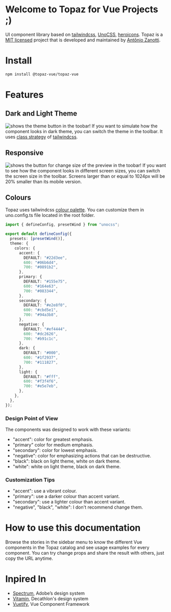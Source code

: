 # Welcome to Topaz for Vue Projects ;)
UI component library based on [tailwindcss](https://tailwindcss.com/), [UnoCSS](https://unocss.dev/), [heroicons](https://heroicons.com/). Topaz is a [MIT licensed](https://opensource.org/license/mit/) project that is developed and maintained by [Antônio Zanotti](https://www.linkedin.com/in/antoniozanotti/).

# Install
```sh
npm install @topaz-vue/topaz-vue
```

# Features

## Dark and Light Theme
![shows the theme button in the toobar!](/images/dark_theme.png "Dark and Light Theme")
If you want to simulate how the component looks in dark theme, you can switch the theme in the toolbar. It uses [class strategy](https://tailwindcss.com/docs/dark-mode) of [tailwindcss](https://tailwindcss.com/).

## Responsive
![shows the button for change size of the preview in the toobar!](/images/screen_size.png "Screen Size")
If you want to see how the component looks in different screen sizes, you can switch the screen size in the toolbar. Screens larger than or equal to 1024px will be 20% smaller than its mobile version.

## Colours
Topaz uses tailwindcss [colour palette](https://tailwindcss.com/docs/customizing-colors). You can customize them in uno.config.ts file located in the root folder.

```typescript
import { defineConfig, presetWind } from "unocss";

export default defineConfig({
  presets: [presetWind()],
  theme: {
    colors: {
      accent: {
        DEFAULT: "#22d3ee",
        600: "#06b6d4",
        700: "#0891b2",
      },
      primary: {
        DEFAULT: "#155e75",
        600: "#164e63",
        700: "#083344",
      },
      secondary: {
        DEFAULT: "#e2e8f0",
        600: "#cbd5e1",
        700: "#94a3b8",
      },
      negative: {
        DEFAULT: "#ef4444",
        600: "#dc2626",
        700: "#b91c1c",
      },
      dark: {
        DEFAULT: "#000",
        600: "#1f2937",
        700: "#111827",
      },
      light: {
        DEFAULT: "#fff",
        600: "#f3f4f6",
        700: "#e5e7eb",
      },
    },
  },
});
```

### Design Point of View
The components was designed to work with these variants:
- "accent": color for greatest emphasis.
- "primary" color for medium emphasis.
- "secondary": color for lowest emphasis.
- "negative": color for emphasizing actions that can be destructive.
- "black": black on light theme, white on dark theme.
- "white": white on light theme, black on dark theme.

### Customization Tips
- "accent": use a vibrant colour.
- "primary": use a darker colour than accent variant.
- "secondary": use a lighter colour than accent variant.
- "negative", "black", "white": I don't recommend change them.


# How to use this documentation
Browse the stories in the sidebar menu to know the different Vue components in the Topaz catalog and see usage examples for every component. You can try change props and share the result with others, just copy the URL anytime.

# Inpired In
- [Spectrum](https://spectrum.adobe.com/), Adobe’s design system
- [Vitamin](https://github.com/Decathlon/vitamin-web), Decathlon's design system
- [Vuetify](https://github.com/vuetifyjs/vuetify), Vue Component Framework
